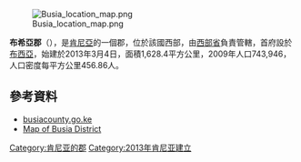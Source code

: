 {{noteTA
|1 = zh-cn:肯尼亚; zh-hk:肯雅; zh-tw:肯亞;
|G1 = Country
}}
[[Image:Busia_location_map.png|right]]

'''布希亞郡'''（{{lang-sw|Wilaya ya Busia, Kenya}}），是[[肯尼亞|肯尼亞]]的一個郡，位於該國西部，由[[西部省_(肯尼亞)|西部省]]負責管轄，首府設於[[布西亞_(肯亞)|布西亞]]，始建於2013年3月4日，面積1,628.4平方公里，2009年人口743,946，人口密度每平方公里456.86人。

==參考資料==
*[http://www.busiacounty.go.ke/ busiacounty.go.ke] {{Wayback|url=http://www.busiacounty.go.ke/ |date=20130912092650 }}
*[https://web.archive.org/web/20070927193039/http://www2.reliefweb.int/rw/fullMaps_Af.nsf/luFullMap/E33C1F4E46EB2AE385256D2C006C5833/$File/rw_kenBusia200503.pdf?OpenElement Map of Busia District]

{{coord|0|26|N|34|9|E|type:adm2nd_region:KE-900|display=title}}

{{Kenya-geo-stub}}
[[Category:肯尼亚的郡|Category:肯尼亚的郡]]
[[Category:2013年肯尼亚建立|Category:2013年肯尼亚建立]]